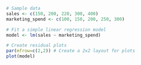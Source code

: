 ```{r}
# Sample data
sales <- c(150, 200, 220, 300, 400)
marketing_spend <- c(100, 150, 200, 250, 300)

# Fit a simple linear regression model
model <- lm(sales ~ marketing_spend)

# Create residual plots
par(mfrow=c(2,2)) # Create a 2x2 layout for plots
plot(model)

```